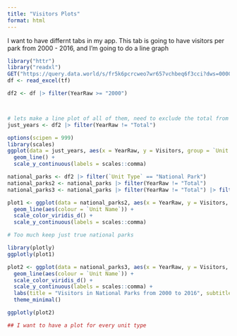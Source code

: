 ```yaml
---
title: "Visitors Plots"
format: html
---
```


I want to have differnt tabs in my app. This tab is going to have visitors per park from 2000 - 2016, and I'm going to do a line graph 
```r
library("httr")
library("readxl")
GET("https://query.data.world/s/fr5k6pcrcweo7wr657vchbeq6f3cci?dws=00000", write_disk(tf <- tempfile(fileext = ".xlsx")))
df <- read_excel(tf)

df2 <- df |> filter(YearRaw >= "2000")



# lets make a line plot of all of them, need to exclude the total from YearRaw 
just_years <- df2 |> filter(YearRaw != "Total")

options(scipen = 999)
library(scales)
ggplot(data = just_years, aes(x = YearRaw, y = Visitors, group = `Unit Name`)) +
  geom_line() +
  scale_y_continuous(labels = scales::comma)

national_parks <- df2 |> filter(`Unit Type` == "National Park")
national_parks2 <- national_parks |> filter(YearRaw != "Total")
national_parks3 <- national_parks |> filter(YearRaw != "Total") |> filter(Visitors >= 1000000)

plot1 <- ggplot(data = national_parks2, aes(x = YearRaw, y = Visitors, group = `Unit Name`)) +
  geom_line(aes(colour = `Unit Name`)) +
  scale_color_viridis_d() +
  scale_y_continuous(labels = scales::comma)

# Too much keep just true national parks 

library(plotly)
ggplotly(plot1)

plot2 <- ggplot(data = national_parks3, aes(x = YearRaw, y = Visitors, group = `Unit Name`)) +
  geom_line(aes(colour = `Unit Name`)) +
  scale_color_viridis_d() +
  scale_y_continuous(labels = scales::comma) +
  labs(title = "Visitors in National Parks from 2000 to 2016", subtitle = "Minimum visitors is set at 1,000,000") +
  theme_minimal()

ggplotly(plot2)

## I want to have a plot for every unit type 

```

